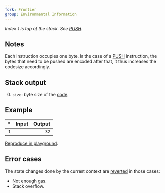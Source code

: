 ```yaml
---
fork: Frontier
group: Environmental Information
---
```


_Index 1 is top of the stack. See [PUSH](/#60)._

## Notes

Each instruction occupies one byte. In the case of a [PUSH](/#60) instruction, the bytes that need to be pushed are encoded after that, it thus increases the codesize accordingly.

## Stack output

0. `size`: byte size of the [code](/about).

## Example

|  \* | Input | Output |
| --: | ----: | -----: |
| `1` |       |   `32` |

[Reproduce in playground](/playground?unit=Wei&codeType=Mnemonic&code='%2F%2F%20Add%20som~instructions%20to%20increas~th~cod~sizeyPUSH29%200yPOPyyCODESIZE'~e%20y%5Cn%01y~_).

## Error cases

The state changes done by the current context are [reverted](#FD) in those cases:

- Not enough gas.
- Stack overflow.

